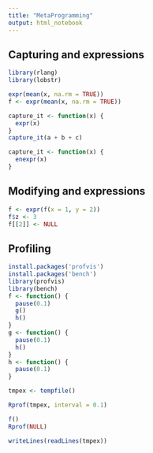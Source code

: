 ---
title: "MetaProgramming"
output: html_notebook
---

## Capturing and expressions

```{r}
library(rlang)
library(lobstr)

expr(mean(x, na.rm = TRUE))
f <- expr(mean(x, na.rm = TRUE))

capture_it <- function(x) {
  expr(x)
}
capture_it(a + b + c)

capture_it <- function(x) {
  enexpr(x)
}
```

## Modifying and expressions

```{r}
f <- expr(f(x = 1, y = 2))
f$z <- 3
f[[2]] <- NULL

```

## Profiling

```{r}

install.packages('profvis')
install.packages('bench')
library(profvis)
library(bench)
f <- function() {
  pause(0.1)
  g()
  h()
}
g <- function() {
  pause(0.1)
  h()
}
h <- function() {
  pause(0.1)
}

tmpex <- tempfile()

Rprof(tmpex, interval = 0.1)

f()
Rprof(NULL)

writeLines(readLines(tmpex))

```


